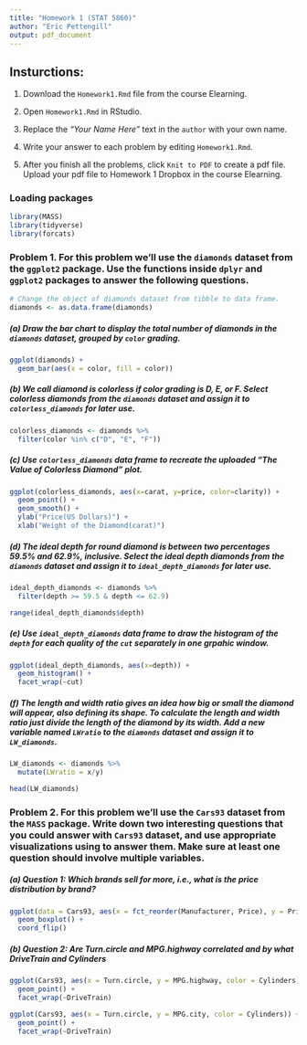 ```yaml
---
title: "Homework 1 (STAT 5860)"
author: "Eric Pettengill"
output: pdf_document
---
```


## Insturctions:

1. Download the `Homework1.Rmd` file from the course Elearning.

2. Open `Homework1.Rmd` in RStudio.

3. Replace the *"Your Name Here"* text in the `author` with your own name.

4. Write your answer to each problem by editing `Homework1.Rmd`.

5. After you finish all the problems, click `Knit to PDF` to create a pdf file. Upload your pdf file to Homework 1 Dropbox in the course Elearning.

### Loading packages

```r
library(MASS)
library(tidyverse)
library(forcats)
```

### Problem 1. For this problem we'll use the `diamonds` dataset from the `ggplot2` package. Use the functions inside `dplyr` and `ggplot2` packages to answer the following questions. 

```r
# Change the object of diamonds dataset from tibble to data frame.
diamonds <- as.data.frame(diamonds)
```

##### (a) Draw the bar chart to display the total number of diamonds in the `diamonds` dataset, grouped by `color` grading.
```r
ggplot(diamonds) +
  geom_bar(aes(x = color, fill = color))
```

##### (b) We call diamond is colorless if color grading is D, E, or F. Select colorless diamonds from the `diamonds` dataset and assign it to `colorless_diamonds` for later use.
```r
colorless_diamonds <- diamonds %>% 
  filter(color %in% c("D", "E", "F"))
```

##### (c) Use `colorless_diamonds` data frame to recreate the uploaded *"The Value of Colorless Diamond"* plot.
```r
ggplot(colorless_diamonds, aes(x=carat, y=price, color=clarity)) +
  geom_point() +
  geom_smooth() +
  ylab("Price(US Dollars)") +
  xlab("Weight of the Diamond(carat)")
```

##### (d) The ideal depth for round diamond is between two percentages 59.5\% and 62.9\%, inclusive. Select the ideal depth diamonds from the `diamonds` dataset and assign it to `ideal_depth_diamonds` for later use.
```r
ideal_depth_diamonds <- diamonds %>% 
  filter(depth >= 59.5 & depth <= 62.9)

range(ideal_depth_diamonds$depth)
```

##### (e) Use `ideal_depth_diamonds` data frame to draw the histogram of the `depth` for each quality of the `cut` separately in one grpahic window. 
```r
ggplot(ideal_depth_diamonds, aes(x=depth)) +
  geom_histogram() +
  facet_wrap(~cut)
```

##### (f) The length and width ratio gives an idea how big or small the diamond will appear, also defining its shape. To calculate the length and width ratio just divide the length of the diamond by its width. Add a new variable named `LWratio` to the `diamonds` dataset and assign it to `LW_diamonds`.
```r
LW_diamonds <- diamonds %>% 
  mutate(LWratio = x/y)

head(LW_diamonds)
```

\bigskip

### Problem 2. For this problem we'll use the `Cars93` dataset from the `MASS` package. Write down two interesting questions that you could answer with `Cars93` dataset, and use appropriate visualizations using \texttt{ggplot2} to answer them. Make sure at least one question should involve multiple variables.

##### (a) Question 1: Which brands sell for more, i.e., what is the price distribution by brand?

```r
ggplot(data = Cars93, aes(x = fct_reorder(Manufacturer, Price), y = Price)) +
  geom_boxplot() +
  coord_flip()
```

##### (b) Question 2: Are Turn.circle and MPG.highway correlated and by what DriveTrain and Cylinders

```r
ggplot(Cars93, aes(x = Turn.circle, y = MPG.highway, color = Cylinders)) +
  geom_point() +
  facet_wrap(~DriveTrain)

ggplot(Cars93, aes(x = Turn.circle, y = MPG.city, color = Cylinders)) +
  geom_point() +
  facet_wrap(~DriveTrain)
```



